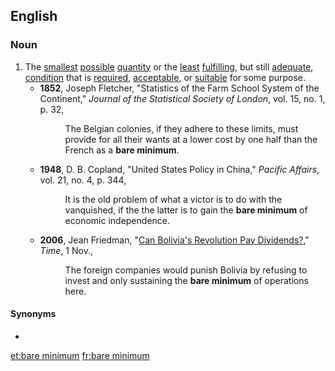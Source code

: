 ==English==

===Noun===
{{en-noun|head=[[bare]] [[minimum]]|-}}

# The [[smallest]] [[possible]] [[quantity]] or the [[least]] [[fulfilling]], but still [[adequate]], [[condition]] that is [[require]]d, [[acceptable]], or [[suitable]] for some purpose.
#* '''1852''', Joseph Fletcher, "Statistics of the Farm School System of the Continent," ''Journal of the Statistical Society of London'', vol. 15, no. 1, p. 32,
#*: The Belgian colonies, if they adhere to these limits, must provide for all their wants at a lower cost by one half than the French as a '''bare minimum'''.
#* '''1948''', D. B. Copland, "United States Policy in China," ''Pacific Affairs'', vol. 21, no. 4, p. 344,
#*: It is the old problem of what a victor is to do with the vanquished, if the the latter is to gain the '''bare minimum''' of economic independence.
#* '''2006''', Jean Friedman, "[http://www.time.com/time/world/article/0,8599,1553207,00.html Can Bolivia's Revolution Pay Dividends?]," ''Time'', 1 Nov.,
#*: The foreign companies would punish Bolivia by refusing to invest and only sustaining the '''bare minimum''' of operations here.

====Synonyms====
* {{l|en|modicum}}

[[et:bare minimum]]
[[fr:bare minimum]]